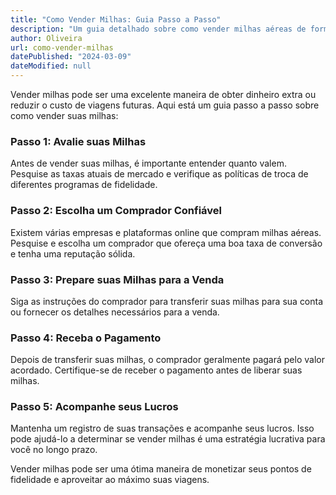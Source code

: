 ```yaml
---
title: "Como Vender Milhas: Guia Passo a Passo"
description: "Um guia detalhado sobre como vender milhas aéreas de forma eficiente e segura, maximizando seus lucros."
author: Oliveira
url: como-vender-milhas
datePublished: "2024-03-09"
dateModified: null
---
```


Vender milhas pode ser uma excelente maneira de obter dinheiro extra ou reduzir o custo de viagens futuras. Aqui está um guia passo a passo sobre como vender suas milhas:

### Passo 1: Avalie suas Milhas

Antes de vender suas milhas, é importante entender quanto valem. Pesquise as taxas atuais de mercado e verifique as políticas de troca de diferentes programas de fidelidade.

### Passo 2: Escolha um Comprador Confiável

Existem várias empresas e plataformas online que compram milhas aéreas. Pesquise e escolha um comprador que ofereça uma boa taxa de conversão e tenha uma reputação sólida.

### Passo 3: Prepare suas Milhas para a Venda

Siga as instruções do comprador para transferir suas milhas para sua conta ou fornecer os detalhes necessários para a venda.

### Passo 4: Receba o Pagamento

Depois de transferir suas milhas, o comprador geralmente pagará pelo valor acordado. Certifique-se de receber o pagamento antes de liberar suas milhas.

### Passo 5: Acompanhe seus Lucros

Mantenha um registro de suas transações e acompanhe seus lucros. Isso pode ajudá-lo a determinar se vender milhas é uma estratégia lucrativa para você no longo prazo.

Vender milhas pode ser uma ótima maneira de monetizar seus pontos de fidelidade e aproveitar ao máximo suas viagens.
